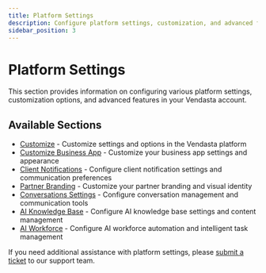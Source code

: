 ```yaml
---
title: Platform Settings
description: Configure platform settings, customization, and advanced features for your Vendasta account
sidebar_position: 3
---
```


# Platform Settings

This section provides information on configuring various platform settings, customization options, and advanced features in your Vendasta account.

## Available Sections

- [Customize](./customize/index.mdx) - Customize settings and options in the Vendasta platform
- [Customize Business App](./customize-business-app/index.mdx) - Customize your business app settings and appearance
- [Client Notifications](./client-notifications/index.mdx) - Configure client notification settings and communication preferences
- [Partner Branding](./partner-branding/index.mdx) - Customize your partner branding and visual identity
- [Conversations Settings](./conversations-settings/index.mdx) - Configure conversation management and communication tools
- [AI Knowledge Base](./ai-knowledge-base/index.mdx) - Configure AI knowledge base settings and content management
- [AI Workforce](./ai-workforce/index.mdx) - Configure AI workforce automation and intelligent task management

If you need additional assistance with platform settings, please [submit a ticket](https://support.vendasta.com/hc/en-us/requests/new) to our support team.